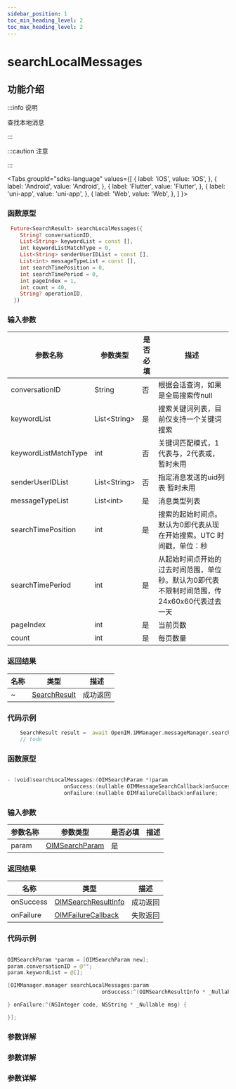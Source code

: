 ```yaml
---
sidebar_position: 1
toc_min_heading_level: 2
toc_max_heading_level: 2
---
```


# searchLocalMessages

## 功能介绍

:::info 说明

查找本地消息

:::

:::caution 注意

:::

<Tabs
groupId="sdks-language"
values={[
{ label: 'iOS', value: 'iOS', },
{ label: 'Android', value: 'Android', },
{ label: 'Flutter', value: 'Flutter', },
{ label: 'uni-app', value: 'uni-app', },
{ label: 'Web', value: 'Web', },
]
}>

<TabItem value="Flutter">

### 函数原型

```dart showLineNumbers
 Future<SearchResult> searchLocalMessages({
    String? conversationID,
    List<String> keywordList = const [],
    int keywordListMatchType = 0,
    List<String> senderUserIDList = const [],
    List<int> messageTypeList = const [],
    int searchTimePosition = 0,
    int searchTimePeriod = 0,
    int pageIndex = 1,
    int count = 40,
    String? operationID,
  })
```

### 输入参数

| 参数名称 | 参数类型                                                  | 是否必填 | 描述 |
| -------- | --------------------------------------------------------- | -------- | ---- |
| conversationID    | String | 否       |   根据会话查询，如果是全局搜索传null   |
| keywordList    | List<String\> | 是       | 搜索关键词列表，目前仅支持一个关键词搜索     |
| keywordListMatchType    | int | 否       |  关键词匹配模式，1代表与，2代表或，暂时未用    |
| senderUserIDList    | List<String\> | 否       |  指定消息发送的uid列表 暂时未用    |
| messageTypeList    | List<int\> | 是       | 消息类型列表     |
| searchTimePosition    | int | 是       | 搜索的起始时间点。默认为0即代表从现在开始搜索。UTC 时间戳，单位：秒     |
| searchTimePeriod    | int | 是       | 从起始时间点开始的过去时间范围，单位秒。默认为0即代表不限制时间范围，传24x60x60代表过去一天     |
| pageIndex    | int | 是       |  当前页数    |
| count    | int | 是       | 每页数量     |

### 返回结果

| 名称      | 类型                                                                | 描述     |
| --------- | ------------------------------------------------------------------- | -------- |
| ~ | [SearchResult](docs/sdks/Class/Message/SearchResultInfo.mdx) | 成功返回 |

### 代码示例

```dart showLineNumbers
    SearchResult result =  await OpenIM.iMManager.messageManager.searchLocalMessages();
    // todo
```

</TabItem>

<TabItem value="iOS">

### 函数原型

```swift showLineNumbers

- (void)searchLocalMessages:(OIMSearchParam *)param
                  onSuccess:(nullable OIMMessageSearchCallback)onSuccess
                  onFailure:(nullable OIMFailureCallback)onFailure;

```

### 输入参数

| 参数名称 | 参数类型                                                  | 是否必填 | 描述 |
| -------- | --------------------------------------------------------- | -------- | ---- |
| param    | [OIMSearchParam](docs/sdks/Class/Message/SearchParam.mdx) | 是       |      |

### 返回结果

| 名称      | 类型                                                                | 描述     |
| --------- | ------------------------------------------------------------------- | -------- |
| onSuccess | [OIMSearchResultInfo](docs/sdks/Class/Message/SearchResultInfo.mdx) | 成功返回 |
| onFailure | [OIMFailureCallback](docs/sdks/Callback/onError.mdx)                | 失败返回 |

### 代码示例

```swift showLineNumbers

OIMSearchParam *param = [OIMSearchParam new];
param.conversationID = @"";
param.keywordList = @[];

[OIMManager.manager searchLocalMessages:param
                              onSuccess:^(OIMSearchResultInfo * _Nullable result) {

} onFailure:^(NSInteger code, NSString * _Nullable msg) {

}];

```

</TabItem>

<TabItem value="Android">

### 参数详解

</TabItem>

<TabItem value="Web">

### 参数详解

</TabItem>

<TabItem value="uni-app">

### 参数详解

</TabItem>

</Tabs>
